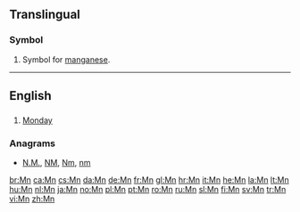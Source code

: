 {{also|.mn|MN|mn|mN}}
==Translingual==

===Symbol===
{{head|mul}}

# {{context|element symbol|lang=mul}} Symbol for [[manganese]].

----

==English==

==={{abbreviation-old|en}}===
{{head|en}}

# [[Monday]]

===Anagrams===
* [[N.M.#English|N.M.]], [[NM#English|NM]], [[Nm#English|Nm]], [[nm#English|nm]]

[[br:Mn]]
[[ca:Mn]]
[[cs:Mn]]
[[da:Mn]]
[[de:Mn]]
[[fr:Mn]]
[[gl:Mn]]
[[hr:Mn]]
[[it:Mn]]
[[he:Mn]]
[[la:Mn]]
[[lt:Mn]]
[[hu:Mn]]
[[nl:Mn]]
[[ja:Mn]]
[[no:Mn]]
[[pl:Mn]]
[[pt:Mn]]
[[ro:Mn]]
[[ru:Mn]]
[[sl:Mn]]
[[fi:Mn]]
[[sv:Mn]]
[[tr:Mn]]
[[vi:Mn]]
[[zh:Mn]]